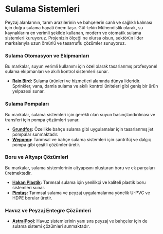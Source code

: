 # Sulama Sistemleri

Peyzaj alanlarının, tarım arazilerinin ve bahçelerin canlı ve sağlıklı kalması için doğru sulama hayati önem taşır. Gül-tekin Mühendislik olarak, su kaynaklarını en verimli şekilde kullanan, modern ve otomatik sulama sistemleri kuruyoruz. Projenizin ölçeği ne olursa olsun, sektörün lider markalarıyla uzun ömürlü ve tasarruflu çözümler sunuyoruz.

### Sulama Otomasyon ve Ekipmanları
Bu markalar, suyun verimli kullanımı için özel olarak tasarlanmış profesyonel sulama ekipmanları ve akıllı kontrol sistemleri sunar.

*   **[Rain Bird](/markalar/rain-bird):** Sulama ürünleri ve hizmetleri alanında dünya lideridir. Sprinkler, vana, damla sulama ve akıllı kontrol üniteleri gibi geniş bir ürün yelpazesi sunar.

### Sulama Pompaları
Bu markalar, sulama sistemleri için gerekli olan suyun basınçlandırılması ve transferi için pompa çözümleri sunar.

*   **[Grundfos](/markalar/grundfos):** Özellikle bahçe sulama gibi uygulamalar için tasarlanmış jet pompalar sunmaktadır.
*   **[Wepomp](/markalar/wepomp):** Tarımsal ve bahçe sulama sistemleri için santrifüj ve dalgıç pompa gibi çeşitli çözümler üretir.

### Boru ve Altyapı Çözümleri
Bu markalar, sulama sistemlerinin altyapısını oluşturan boru ve ek parçaları üretmektedir.

*   **[Hakan Plastik](/markalar/hakan-plastik):** Tarımsal sulama için yenilikçi ve kaliteli plastik boru sistemleri sunar.
*   **[Pimtaş](/markalar/pimtas):** Tarımsal sulama ve peyzaj uygulamalarına yönelik U-PVC ve HDPE borular üretir.

### Havuz ve Peyzaj Entegre Çözümleri
*   **[AstralPool](/markalar/astral):** Havuz sistemlerinin yanı sıra peyzaj ve bahçeler için de sulama sistemi çözümleri sunmaktadır.
